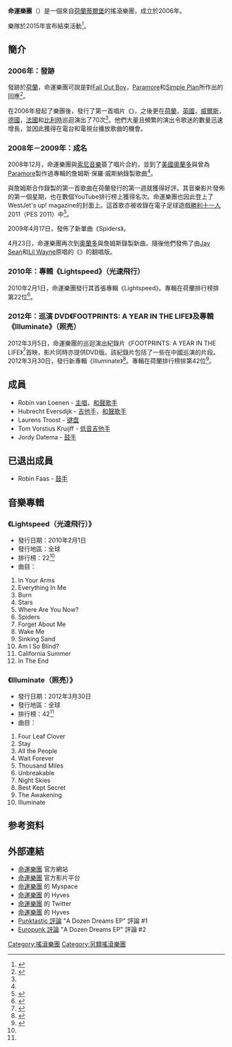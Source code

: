 {{Veil|time=2015-09-12T11:42:06+00:00}}
{{DISPLAYTITLE:命運樂團}}
{{藝人
| image = Destine.jpg
| 姓名     = 命運樂團<br />Destine
| 類型     = 組合
| 國籍     = {{NED}}
| 音樂類型 = [[流行龐克|流行龐克]]<br />[[另類搖滾|另類搖滾]]<br />[[Emo|Emo]]<br />[[搖滾樂|搖滾樂]]
| 職業     = [[歌手|歌手]]
| 語言     = [[英語|英語]]
| 活躍年代 = 2006年－2015年
| 唱片公司 = [[索尼音樂娛樂|索尼音樂娛樂]]、{{link-en|Rude Records|Rude Records}}
| 網站      = {{url|www.destinemusic.com}}
| 現任成員 = Robin van Loenen<br/>Hubrecht Eversdijk<br/>Laurens Troost<br/>Tom Vorstius Kruijff<br/>Jordy Datema
| past_members        = Robin Faas
}}

'''命運樂團'''（{{lang-en|'''Destine'''}}）是一個來自[[荷蘭|荷蘭]][[蒂爾堡|蒂爾堡]]的搖滾樂團，成立於2006年。

樂隊於2015年宣布結束活動<ref>{{Cite web |url=http://www.destinemusic.com/ |title=IN THE END |accessdate=2016-03-05 |archive-date=2016-03-05 |archive-url=https://web.archive.org/web/20160305025652/http://www.destinemusic.com/ |dead-url=yes }}</ref>。

== 簡介 ==
=== 2006年：發跡 ===
發跡於[[荷蘭|荷蘭]]，命運樂團可說是對[[Fall_Out_Boy|Fall Out Boy]]，[[Paramore|Paramore]]和[[Simple_Plan|Simple Plan]]所作出的回應<ref name=Band>{{Cite web |url=http://www.destinemusic.com/band/ |title=Destine - Band |accessdate=2012-03-01 |archive-date=2012-03-10 |archive-url=https://web.archive.org/web/20120310102538/http://www.destinemusic.com/band/ |dead-url=no }}</ref>。

在2006年發起了樂團後，發行了第一首唱片《{{lang|en|A Dozen Dreams EP}}》，之後更在[[荷蘭|荷蘭]]，[[英國|英國]]，[[威爾斯|威爾斯]]，[[德國|德國]]，[[法國|法國]]和[[比利時|比利時]]巡迴演出了70次<ref name=Band />。他們大量且頻繁的演出令歌迷的數量迅速增長，並因此獲得在電台和電視台播放歌曲的機會。

=== 2008年－2009年：成名 ===
2008年12月，命運樂團與[[索尼音樂|索尼音樂]]簽了唱片合約，並到了[[美國|美國]][[奧蘭多|奧蘭多]]與曾為[[帕拉莫爾|Paramore]]製作過專輯的詹姆斯·保羅·威斯納錄製歌曲<ref name=Band />。

與詹姆斯合作錄製的第一首歌曲{{link-en|https://en.wikipedia.org/wiki/In_Your_Arms (Destine song)|https://en.wikipedia.org/wiki/In_Your_Arms_(Destine_song)|In Your Arms}}在荷蘭發行的第一週就獲得好評。其音樂影片發佈的第一個星期，也在數個YouTube排行榜上獲得名次。命運樂團也因此登上了WestJet's up! magazine的封面上。這首歌亦被收錄在電子足球遊戲[[勝利十一人|勝利十一人]]2011（PES 2011）中<ref>{{cite web |url=http://pes.neoseeker.com/wiki/List_of_songs_on_Pro_Evolution_Soccer_2011 |title=PES 2011 Wiki |accessdate=2012-03-01 |archive-date=2012-01-21 |archive-url=https://web.archive.org/web/20120121093458/http://pes.neoseeker.com/wiki/List_of_songs_on_Pro_Evolution_Soccer_2011 |dead-url=no }}</ref>。

2009年4月17日，發佈了新單曲《Spiders》。

4月23日，命運樂團再次到[[奧蘭多|奧蘭多]]與詹姆斯錄製新曲。隨後他們發佈了由[[杰伊·尚恩|Jay Sean]]和[[小韋恩|Lil Wayne]]原唱的《{{link-en|Down|Down}}》的翻唱版。

=== 2010年：專輯《Lightspeed》（光速飛行） ===
2010年2月1日，命運樂團發行其首張專輯《Lightspeed》。專輯在荷蘭排行榜排第22位<ref name="Dutch">{{Cite web |url=http://www.dutchcharts.nl/showitem.asp?interpret=Destine&titel=Lightspeed&cat=a |title=DutchCharts |accessdate=2012-03-21 |archive-date=2012-10-15 |archive-url=https://web.archive.org/web/20121015101505/http://www.dutchcharts.nl/showitem.asp?interpret=Destine&titel=Lightspeed&cat=a |dead-url=no }}</ref>。

=== 2012年：巡演 DVD《FOOTPRINTS: A YEAR IN THE LIFE》及專輯 《Illuminate》（照亮） ===
2012年3月5日，命運樂團的巡迴演出紀錄片《FOOTPRINTS: A YEAR IN THE LIFE》<ref>{{Cite web |url=http://www.destinemusic.com/tour/dvd-footprints-a-year-in-the-life/ |title=DVD ‘FOOTPRINTS: A YEAR IN THE LIFE’ |accessdate=2012-04-26 |archive-date=2014-02-01 |archive-url=https://web.archive.org/web/20140201203017/http://www.destinemusic.com/tour/dvd-footprints-a-year-in-the-life/ |dead-url=no }}</ref>首映，影片同時亦提供DVD版。該紀錄片包括了一些在中國巡演的片段。
2012年3月30日，發行新專輯《Illuminate》<ref>{{Cite web |url=http://www.destinemusic.com/releases/destine-announces-new-album-illuminate/ |title=DESTINE ANNOUNCES NEW ALBUM ‘ILLUMINATE’ |accessdate=2012-03-12 |archive-date=2014-02-01 |archive-url=https://web.archive.org/web/20140201203014/http://www.destinemusic.com/releases/destine-announces-new-album-illuminate/ |dead-url=no }}</ref>。專輯在荷蘭排行榜排第42位<ref name="Illuminate">{{Cite web |url=http://www.dutchcharts.nl/showitem.asp?interpret=Destine&titel=Illuminate&cat=a |title=DutchCharts |accessdate=2012-04-25 |archive-date=2014-01-14 |archive-url=https://web.archive.org/web/20140114150956/http://www.dutchcharts.nl/showitem.asp?interpret=Destine&titel=Illuminate&cat=a |dead-url=no }}</ref>。

== 成員 ==
* Robin van Loenen - [[主唱|主唱]]，[[和聲歌手|和聲歌手]]
* Hubrecht Eversdijk - [[吉他手|吉他手]]，[[和聲歌手|和聲歌手]]
* Laurens Troost - [[键盘手|键盘]]
* Tom Vorstius Kruijff - [[贝斯手|低音吉他手]]
* Jordy Datema - [[鼓手|鼓手]]

== 已退出成員 ==
* Robin Faas - [[鼓手|鼓手]]

== 音樂專輯 ==
{{Main|:en:Destine discography}}
=== 《Lightspeed（光速飛行）》 ===
* 發行日期：2010年2月1日
* 發行地區：全球
* 排行榜：22<ref name="Dutch" />
* 曲目：
{{hideh|曲目}}
#In Your Arms
#Everything In Me
#Burn
#Stars
#Where Are You Now?
#Spiders
#Forget About Me
#Wake Me
#Sinking Sand
#Am I So Blind?
#California Summer
#In The End
{{hidef}}

=== 《Illuminate（照亮）》 ===
* 發行日期：2012年3月30日
* 發行地區：全球
* 排行榜：42<ref name="Illuminate" />
* 曲目：
{{hideh|曲目}}
#Four Leaf Clover
#Stay
#All the People
#Wait Forever
#Thousand Miles
#Unbreakable
#Night Skies
#Best Kept Secret
#The Awakening
#Illuminate
{{hidef}}

== 参考资料 ==
<references />

== 外部連結 ==
* [http://www.destinemusic.com 命運樂團]{{Wayback|url=http://www.destinemusic.com/ |date=20160305025652 }} 官方網站
* [http://www.destine.tv 命運樂團]{{Wayback|url=http://www.destine.tv/ |date=20180811092926 }} 官方影片平台
* [http://www.myspace.com/destinedestine 命運樂團]{{Wayback|url=http://www.myspace.com/destinedestine |date=20120123102009 }} 的 Myspace
* [http://www.destinedestine.hyves.nl 命運樂團]{{Wayback|url=http://www.destinedestine.hyves.nl/ |date=20131127113539 }} 的 Hyves
* [http://twitter.com/destinedestine 命運樂團]{{Wayback|url=http://twitter.com/destinedestine |date=20101021052639 }} 的 Twitter
* [http://www.destinedestine.hyves.nl 命運樂團]{{Wayback|url=http://www.destinedestine.hyves.nl/ |date=20131127113539 }} 的 Hyves
* [http://www.punktastic.com/reviews/2602 Punktastic 評論]{{Wayback|url=http://www.punktastic.com/reviews/2602 |date=20110526092640 }} "A Dozen Dreams EP" 評論 #1
* [http://www.europunk.net/reviews/1298 Europunk 評論]{{Dead link|date=2020年2月 |bot=InternetArchiveBot |fix-attempted=yes }} "A Dozen Dreams EP" 評論 #2

[[Category:搖滾樂團|Category:搖滾樂團]]
[[Category:另類搖滾樂團|Category:另類搖滾樂團]]